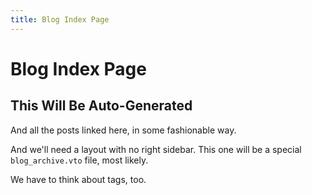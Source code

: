 ```yaml
---
title: Blog Index Page
---
```


# Blog Index Page

## This Will Be Auto-Generated

And all the posts linked here, in some fashionable way.

And we'll need a layout with no right sidebar. This one will be a
special `blog_archive.vto` file, most likely.

We have to think about tags, too.
